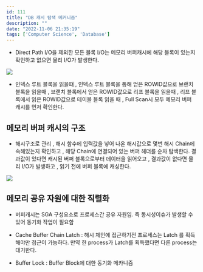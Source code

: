 ```yaml
---
id: 111
title: "DB 캐시 탐색 메커니즘"
description: ""
date: "2022-11-06 21:35:19"
tags: ['Computer Science', 'Database']
---
```

- Direct Path I/O을 제외한 모든 블록 I/O는 메모리 버퍼캐시에 해당 블록이 있는지 확인하고 없으면 물리 I/O가 발생한다. 

![](/images/db-buffer-cache-01.png)

- 인덱스 루트 블록을 읽을떄 , 인덱스 루트 블록을 통해 얻은 ROWID값으로 브랜치 블록을 읽을때 , 브랜치 블록에서 얻은 ROWID값으로 리프 블록을 읽을때 , 리프 블록에서 읽은 ROWID값으로 테이블 블록 읽을 때 , Full Scan시 모두 메모리 버퍼 캐시를 먼저 확인한다. 


## 메모리 버퍼 캐시의 구조 

- 해시구조로 관리 , 해시 함수에 입력값을 넣어 나온 해시값으로 몇번 해시 Chain에 속해있는지 확인하고 , 해당 Chain에 연결되어 있는 버퍼 헤더를 순차 탐색한다. 결과값이 있다면 캐시된 버퍼 블록으로부터 데이터을 읽어오고 , 결과값이 없다면 물리 I/O가 발생하고 , 읽기 전에 버퍼 블록에 캐싱한다. 

![](/images/db-buffer-cache-02.png)


## 메모리 공유 자원에 대한 직렬화 

- 버퍼캐시는 SGA 구성요소로 프로세스간 공유 자원임. 즉 동시성이슈가 발생할 수 있어 동기화 작업이 필요함 

- Cache Buffer Chain Latch : 해시 체인에 접근하기전 프로세스는 Latch 를 획득해야만 접근이 가능하다. 만약 한 process가 Latch를 획득했다면 다른 process는 대기한다. 

- Buffer Lock : Buffer Block에 대한 동기화 메카니즘 
